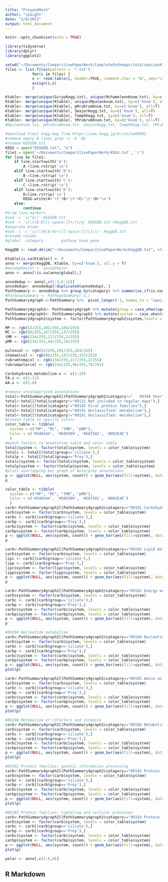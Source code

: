 ```yaml
---
title: "PreyandHost"
author: "cpaight"
date: "2/8/2023"
output: html_document
---
```


```r
knitr::opts_chunk$set(echo = TRUE)
```
```r
library(tidyverse)
library(dplyr)
library(ggplot2)
```
```r
setwd("~/Documents/ComparitivePaperWork/CompletePathways/totalspeciesK")
files <- list.files(pattern = '*.txt')    
            for(i in files) {
            x <- read.table(i, header=TRUE, comment.char = "A", sep="\t")
            assign(i,x)  
            }
```
```r
Ktable<- merge(unique(GcryoKegg.txt), unique(MchameleonKnum.txt), by=c('knum'), all=T)
Ktable<- merge(unique(Ktable), unique(Mpulexknum.txt), by=c('knum'), all=T)
Ktable<- merge(unique(Ktable), pMrubrumKnum.txt, by=c('knum'), all=T)
Ktable<- merge(unique(Ktable), SmajorKegg.txt, by=c('knum'), all=T)
Ktable<- merge(unique(Ktable), TamphKegg.txt, by=c('knum'), all=T)
Ktable<- merge(unique(Ktable), tMrubrumKnum.txt, by=c('knum'), all=T)
#Mpulexknum.txt, pMrubrumKnum.txt, SmajorKegg.txt, TamphKegg.txt, tMrubrumKnum.txt)
```
```python
#download htext kegg map from https://www.kegg.jp/brite/ko00001
#remove empty B lines grep -v -E 'B$'
#renmae KEGGDB.txt
KEGG = open("KEGGDB.txt", "a")
file1 = open('~/Documents/ComparitivePaperWork/KEGG.txt', 'r')
for line in file1:
    if line.startswith('A'):
        A =line.rstrip('\n')
    elif line.startswith('B'):
        B =line.rstrip('\n')
    elif line.startswith('C'):
        C =line.rstrip('\n')
    elif line.startswith('D'):
        D=line.rstrip('\n')
        KEGG.write(A+'\t'+B+'\t'+C+'\t'+D+'\n')
    else:
        continue
#trim line markers
#sed -i 's/^A//' KEGGDB.txt 
#sed -r 's/\t[B-D][[:space:]]+/\t/g' KEGGDB.txt >KeggDB.txt
#separate knums
#sed -i -r 's/(\tK[0-9]+)[[:space:]]/\1\t/' KeggDB.txt
#rename column 
#global  category        pathway knum gene
```

```r
KeggDB <- read.delim("~/Documents/ComparitivePaperWork/KeggDB.txt", stringsAsFactors=FALSE)
```
```r
Ktable[is.na(Ktable)] <- 0
anno <- merge(KeggDB, Ktable, by=c('knum'), all.y = T)
#anno$pSmajor <- anno$Smajor
anno <- anno[!is.na(anno$global),]
```
```r
annodedup <- anno[,c(1:3,6:12)]
annodedup<- annodedup[!duplicated(annodedup), ]
PathSummary <- annodedup %>% group_by(catagory) %>% summarise_if(is.numeric, sum, na.rm=TRUE)
#PathwaySummary <- PathwaySummary[-2,]
PathSummary4graph <-PathSummary %>%  pivot_longer(-1, names_to = "species", values_to = "count")
```
```r
PathSummary4graph2<- PathSummary4graph %>% mutate(group = case_when(species=='Gcryo' | species=='Smajor' | species== 'Tamph'~ "Prey", species == 'Mchameleon' |  species == 	'tMrubrum' | species== 'Mpulex' | species == 'pMrubrum' ~ 'ciliate'))
PathSummary4graph2<- PathSummary4graph2 %>% mutate(system = case_when(species=='Gcryo' | species=='pMrubrum' ~ "pMR", species == 'Mchameleon' | species == 'Smajor' ~ "MC", species == 	'tMrubrum' | species == 'Tamph' ~'tMR', species== 'Mpulex' ~ 'MP'))
PathSummary4graph2$system <- factor(PathSummary4graph2$system,levels = c("MP", "MC", "tMR", "pMR"),ordered = TRUE)
```
```r
MP <- rgb(52/255,101/255,164/255)
MC <- rgb(80/255,147/255,137/255)
tMR <- rgb(234/255,117/255,2/255)
pMR <- rgb(214/255,46/255,78/255)

pulexcol <- rgb(52/255,101/255,164/255)
chamaelcol <- rgb(80/255,147/255,137/255)
rubrumtempcol <- rgb(234/255,117/255,2/255)
rubrumpolarcol <- rgb(214/255,46/255,78/255)

Carbohydrate_metabolism.x <- c(1:18)
FA.x <- c(1:11)
AA.x <- c(1:8)
```
```r
#remove uncatagorized annotations
total<-PathSummary4graph2[(PathSummary4graph2$catagory!="	09194 Poorly characterized"),]
total<-total[(total$catagory!="09112 Not included in regular maps"),] 
total<-total[(total$catagory!="09185 Viral protein families"),]
total<-total[(total$catagory!="09191 Unclassified: metabolism"),]
total<-total[(total$catagory!="09191 Unclassified: metabolism"),]
#create table to specify colors 
color_table <- tibble(
  system = c("MP", "MC", "tMR", "pMR"),
  Color = c('#3465A4', '#509389', '#EA7502', '#D62E4E')
  )
#match factors to annotation table and color table
total$system <- factor(total$system, levels = color_table$system)
totalc <- total[(total$group=='ciliate'),]
totalp <- total[(total$group=='Prey'),]
totalc$system <- factor(totalc$system, levels = color_table$system)
totalp$system <- factor(totalp$system, levels = color_table$system)
#plots overlapping bar graph of meso/prey annotations
p <- ggplot(NULL, aes(system, count)) + geom_bar(aes(fill=system), data = totalc, alpha = 1, stat='identity')+geom_bar(aes(fill=system), data = totalp, alpha = 0.5, stat='identity')+theme_minimal()+labs(x=expression(paste(italic("Mesodinium")~"species with prey")),y='Number of Unique Knum',title="Total metabolism")+theme(legend.position="none")+scale_fill_manual(values= color_table$Color)+theme(axis.line = element_line(color='black'),plot.background = element_blank(),panel.grid.major = element_blank(),panel.grid.minor = element_blank(),panel.border = element_blank())
p
```
```r
color_table <- tibble(
  system = c("MP", "MC", "tMR", "pMR"),
  Color = c('#3465A4', '#509389', '#EA7502', '#D62E4E')
  )
carb<-PathSummary4graph2[(PathSummary4graph2$catagory=="09101 Carbohydrate metabolism"),]
carb$system <- factor(carb$system, levels = color_table$system)
carbc <- carb[(carb$group=='ciliate'),]
carbp <- carb[(carb$group=='Prey'),]
carbc$system <- factor(carbc$system, levels = color_table$system)
carbp$system <- factor(carbp$system, levels = color_table$system)
p <- ggplot(NULL, aes(system, count)) + geom_bar(aes(fill=system), data = carbc, alpha = 1, stat='identity')+geom_bar(aes(fill=system), data = carbp, alpha = 0.5, stat='identity')+theme_minimal()+labs(x=expression(paste(italic("Mesodinium")~"species with prey")),y='Number of Unique Knum',title="Carbohydrate metabolism")+theme(legend.position="none")+scale_fill_manual(values= color_table$Color)+theme(axis.line = element_line(color='black'),plot.background = element_blank(),panel.grid.major = element_blank(),panel.grid.minor = element_blank(),panel.border = element_blank())
p
```
```r
carb<-PathSummary4graph2[(PathSummary4graph2$catagory=="09103 Lipid metabolism"),]
carb$system <- factor(carb$system, levels = color_table$system)
lipc <- carb[(carb$group=='ciliate'),]
lipp <- carb[(carb$group=='Prey'),]
lipc$system <- factor(lipc$system, levels = color_table$system)
lipp$system <- factor(lipp$system, levels = color_table$system)
p <- ggplot(NULL, aes(system, count)) + geom_bar(aes(fill=system), data = lipc, alpha = 1, stat='identity')+geom_bar(aes(fill=system), data = lipp, alpha = 0.5, stat='identity')+theme_minimal()+labs(x=expression(paste(italic("Mesodinium")~"species with prey")),y='Number of Unique Knum',title="Lipid metabolism")+theme(legend.position="none")+scale_fill_manual(values= color_table$Color)+theme(axis.line = element_line(color='black'),plot.background = element_blank(),panel.grid.major = element_blank(),panel.grid.minor = element_blank(),panel.border = element_blank())
p
```
```r
carb<-PathSummary4graph2[(PathSummary4graph2$catagory=="09102 Energy metabolism"),]
carb$system <- factor(carb$system, levels = color_table$system)
carbc <- carb[(carb$group=='ciliate'),]
carbp <- carb[(carb$group=='Prey'),]
carbc$system <- factor(carbc$system, levels = color_table$system)
carbp$system <- factor(carbp$system, levels = color_table$system)
p <- ggplot(NULL, aes(system, count)) + geom_bar(aes(fill=system), data = carbc, alpha = 1, stat='identity')+geom_bar(aes(fill=system), data = carbp, alpha = 0.5, stat='identity')+theme_minimal()+labs(x=expression(paste(italic("Mesodinium")~"species with prey")),y='Number of Unique Knum',title="Energy metabolism")+theme(legend.position="none")+scale_fill_manual(values= color_table$Color)+theme(axis.line = element_line(color='black'),plot.background = element_blank(),panel.grid.major = element_blank(),panel.grid.minor = element_blank(),panel.border = element_blank())
p
```
```r
#09104 Nucleotide metabolism
carb<-PathSummary4graph2[(PathSummary4graph2$catagory=="09104 Nucleotide metabolism"),]
carb$system <- factor(carb$system, levels = color_table$system)
carbc <- carb[(carb$group=='ciliate'),]
carbp <- carb[(carb$group=='Prey'),]
carbc$system <- factor(carbc$system, levels = color_table$system)
carbp$system <- factor(carbp$system, levels = color_table$system)
p <- ggplot(NULL, aes(system, count)) + geom_bar(aes(fill=system), data = carbc, alpha = 1, stat='identity')+geom_bar(aes(fill=system), data = carbp, alpha = 0.5, stat='identity')+theme_minimal()+labs(x=expression(paste(italic("Mesodinium")~"species with prey")),y='Number of Unique Knum',title="Nucleotide metabolism")+theme(legend.position="none")+scale_fill_manual(values= color_table$Color)+theme(axis.line = element_line(color='black'),plot.background = element_blank(),panel.grid.major = element_blank(),panel.grid.minor = element_blank(),panel.border = element_blank())
plot(p)
```

```r
carb<-PathSummary4graph2[(PathSummary4graph2$catagory=="09105 Amino acid metabolism"),]
carb$system <- factor(carb$system, levels = color_table$system)
carbc <- carb[(carb$group=='ciliate'),]
carbp <- carb[(carb$group=='Prey'),]
carbc$system <- factor(carbc$system, levels = color_table$system)
carbp$system <- factor(carbp$system, levels = color_table$system)
p <- ggplot(NULL, aes(system, count)) + geom_bar(aes(fill=system), data = carbc, alpha = 1, stat='identity')+geom_bar(aes(fill=system), data = carbp, alpha = 0.5, stat='identity')+theme_minimal()+labs(x=expression(paste(italic("Mesodinium")~"species with prey")),y='Number of Unique Knum',title="Amino acid metabolism")+theme(legend.position="none")+scale_fill_manual(values= color_table$Color)+theme(axis.line = element_line(color='black'),plot.background = element_blank(),panel.grid.major = element_blank(),panel.grid.minor = element_blank(),panel.border = element_blank())
plot(p)
```
```r
#09108 Metabolism of cofactors and vitamins
carb<-PathSummary4graph2[(PathSummary4graph2$catagory=="09108 Metabolism of cofactors and vitamins"),]
carb$system <- factor(carb$system, levels = color_table$system)
carbc <- carb[(carb$group=='ciliate'),]
carbp <- carb[(carb$group=='Prey'),]
carbc$system <- factor(carbc$system, levels = color_table$system)
carbp$system <- factor(carbp$system, levels = color_table$system)
p <- ggplot(NULL, aes(system, count)) + geom_bar(aes(fill=system), data = carbc, alpha = 1, stat='identity')+geom_bar(aes(fill=system), data = carbp, alpha = 0.5, stat='identity')+theme_minimal()+labs(x=expression(paste(italic("Mesodinium")~"species with prey")),y='Number of Unique Knum',title="Metabolism of cofactors and vitamins")+theme(legend.position="none")+scale_fill_manual(values= color_table$Color)+theme(axis.line = element_line(color='black'),plot.background = element_blank(),panel.grid.major = element_blank(),panel.grid.minor = element_blank(),panel.border = element_blank())
plot(p)
```
```r
#09182 Protein families: genetic information processing
carb<-PathSummary4graph2[(PathSummary4graph2$catagory=="09182 Protein families: genetic information processing"),]
carb$system <- factor(carb$system, levels = color_table$system)
carbc <- carb[(carb$group=='ciliate'),]
carbp <- carb[(carb$group=='Prey'),]
carbc$system <- factor(carbc$system, levels = color_table$system)
carbp$system <- factor(carbp$system, levels = color_table$system)
p <- ggplot(NULL, aes(system, count)) + geom_bar(aes(fill=system), data = carbc, alpha = 1, stat='identity')+geom_bar(aes(fill=system), data = carbp, alpha = 0.5, stat='identity')+theme_minimal()+labs(x=expression(paste(italic("Mesodinium")~"species with prey")),y='Number of Unique Knum',title="Genetic Information Processing")+theme(legend.position="none")+scale_fill_manual(values= color_table$Color)+theme(axis.line = element_line(color='black'),plot.background = element_blank(),panel.grid.major = element_blank(),panel.grid.minor = element_blank(),panel.border = element_blank())
plot(p)
```
```r
#09183 Protein families: signaling and cellular processes
carb<-PathSummary4graph2[(PathSummary4graph2$catagory=="09183 Protein families: signaling and cellular processes"),]
carb$system <- factor(carb$system, levels = color_table$system)
carbc <- carb[(carb$group=='ciliate'),]
carbp <- carb[(carb$group=='Prey'),]
carbc$system <- factor(carbc$system, levels = color_table$system)
carbp$system <- factor(carbp$system, levels = color_table$system)
p <- ggplot(NULL, aes(system, count)) + geom_bar(aes(fill=system), data = carbc, alpha = 1, stat='identity')+geom_bar(aes(fill=system), data = carbp, alpha = 0.5, stat='identity')+theme_minimal()+labs(x=expression(paste(italic("Mesodinium")~"species with prey")),y='Number of Unique Knum',title="Signaling and Cellular Processes")+theme(legend.position="none")+scale_fill_manual(values= color_table$Color)+theme(axis.line = element_line(color='black'),plot.background = element_blank(),panel.grid.major = element_blank(),panel.grid.minor = element_blank(),panel.border = element_blank())
plot(p)
```
```r
polar <- anno[,c(1:6,9)]

```
## R Markdown

